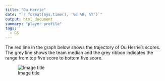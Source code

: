 ```yaml
---
title: "Ou Herrie"
date: "`r format(Sys.time(), '%d %B, %Y')`"
output: html_document
summary: "player profile"
tags:
  - GS
---
```


The red line in the graph below shows the trajectory of Ou Herrie's scores. The grey line shows the team median and the grey ribbon indicates the range from top five score to bottom five score.

![Image title](OuHerrie.jpg)
